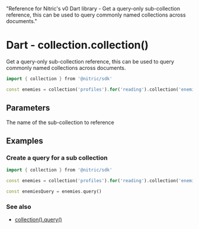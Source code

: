   "Reference for Nitric's v0 Dart library - Get a query-only sub-collection reference, this can be used to query commonly named collections across documents."

# Dart - collection.collection()

Get a query-only sub-collection reference, this can be used to query commonly named collections across documents.

```dart
import { collection } from '@nitric/sdk'

const enemies = collection('profiles').for('reading').collection('enemies')
```

## Parameters

<Properties>
  <Property name="name" required type="string">
    The name of the sub-collection to reference
  </Property>
</Properties>

## Examples

### Create a query for a sub collection

```dart
import { collection } from '@nitric/sdk'

const enemies = collection('profiles').for('reading').collection('enemies')

const enemiesQuery = enemies.query()
```

### See also

- [collection().query()](./collection-query)
